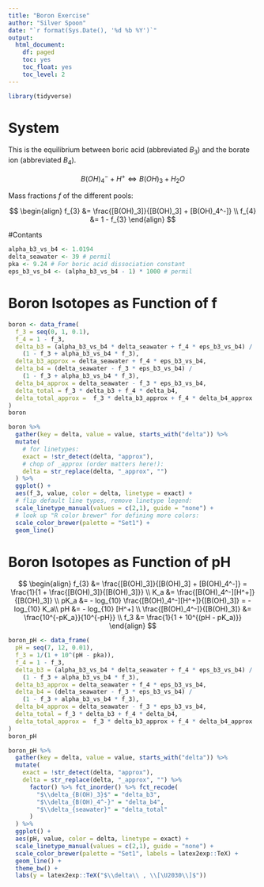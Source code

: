 ```yaml
---
title: "Boron Exercise"
author: "Silver Spoon"
date: "`r format(Sys.Date(), '%d %b %Y')`"
output: 
  html_document:
    df: paged
    toc: yes
    toc_float: yes
    toc_level: 2
---
```


```r
library(tidyverse)
```

# System

This is the equilibrium between boric acid (abbreviated $B_3$) and the borate ion (abbreviated $B_4$).

$$
B(OH)_4^- + H^+ \Leftrightarrow B(OH)_3 + H_2O
$$

Mass fractions $f$ of the different pools:

$$
\begin{align}
f_{3} &= \frac{[B(OH)_3]}{[B(OH)_3] + [B(OH)_4^-]} \\ 
f_{4} &= 1 - f_{3}
\end{align}
$$

#Contants

```r
alpha_b3_vs_b4 <- 1.0194
delta_seawater <- 39 # permil
pka <- 9.24 # For boric acid dissociation constant
eps_b3_vs_b4 <- (alpha_b3_vs_b4 - 1) * 1000 # permil
```



# Boron Isotopes as Function of f

```r
boron <- data_frame(
  f_3 = seq(0, 1, 0.1),
  f_4 = 1 - f_3,
  delta_b3 = (alpha_b3_vs_b4 * delta_seawater + f_4 * eps_b3_vs_b4) / 
    (1 - f_3 + alpha_b3_vs_b4 * f_3),
  delta_b3_approx = delta_seawater + f_4 * eps_b3_vs_b4,
  delta_b4 = (delta_seawater - f_3 * eps_b3_vs_b4) / 
    (1 - f_3 + alpha_b3_vs_b4 * f_3),
  delta_b4_approx = delta_seawater - f_3 * eps_b3_vs_b4,
  delta_total = f_3 * delta_b3 + f_4 * delta_b4,
  delta_total_approx =  f_3 * delta_b3_approx + f_4 * delta_b4_approx
)
boron
```

```r
boron %>% 
  gather(key = delta, value = value, starts_with("delta")) %>% 
  mutate(
    # for linetypes:
    exact = !str_detect(delta, "approx"), 
    # chop of _approx (order matters here!):
    delta = str_replace(delta, "_approx", "")
  ) %>% 
  ggplot() +
  aes(f_3, value, color = delta, linetype = exact) +
  # flip default line types, remove linetype legend:
  scale_linetype_manual(values = c(2,1), guide = "none") + 
  # look up "R color brewer" for defining more colors:
  scale_color_brewer(palette = "Set1") +
  geom_line()
```


# Boron Isotopes as Function of pH

$$
\begin{align}
f_{3} &= \frac{[B(OH)_3]}{[B(OH)_3] + [B(OH)_4^-]} =
\frac{1}{1 + \frac{[B(OH)_3]}{[B(OH)_3]}} \\
K_a &= \frac{[B(OH)_4^-][H^+]}{[B(OH)_3]} \\
pK_a &= - log_{10} \frac{[B(OH)_4^-][H^+]}{[B(OH)_3]} = - log_{10} K_a\\
pH &= - log_{10} [H^+] \\
\frac{[B(OH)_4^-]}{[B(OH)_3]} &= \frac{10^{-pK_a}}{10^{-pH}} \\
f_3 &= \frac{1}{1 + 10^{(pH - pK_a)}}
\end{align}
$$


```r
boron_pH <- data_frame(
  pH = seq(7, 12, 0.01),
  f_3 = 1/(1 + 10^(pH - pka)),
  f_4 = 1 - f_3,
  delta_b3 = (alpha_b3_vs_b4 * delta_seawater + f_4 * eps_b3_vs_b4) / 
    (1 - f_3 + alpha_b3_vs_b4 * f_3),
  delta_b3_approx = delta_seawater + f_4 * eps_b3_vs_b4,
  delta_b4 = (delta_seawater - f_3 * eps_b3_vs_b4) / 
    (1 - f_3 + alpha_b3_vs_b4 * f_3),
  delta_b4_approx = delta_seawater - f_3 * eps_b3_vs_b4,
  delta_total = f_3 * delta_b3 + f_4 * delta_b4,
  delta_total_approx =  f_3 * delta_b3_approx + f_4 * delta_b4_approx
)
boron_pH
```

```r
boron_pH %>% 
  gather(key = delta, value = value, starts_with("delta")) %>% 
  mutate(
    exact = !str_detect(delta, "approx"), 
    delta = str_replace(delta, "_approx", "") %>% 
      factor() %>% fct_inorder() %>% fct_recode(
        "$\\delta_{B(OH)_3}$" = "delta_b3",
        "$\\delta_{B(OH)_4^-}" = "delta_b4",
        "$\\delta_{seawater}" = "delta_total"
      )
  ) %>% 
  ggplot() +
  aes(pH, value, color = delta, linetype = exact) +
  scale_linetype_manual(values = c(2,1), guide = "none") + 
  scale_color_brewer(palette = "Set1", labels = latex2exp::TeX) +
  geom_line() + 
  theme_bw() +
  labs(y = latex2exp::TeX("$\\delta\\ , \\[\U2030\\]$"))
```

